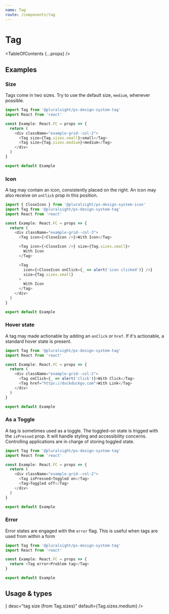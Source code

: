 ```yaml
---
name: Tag
route: /components/tag
---
```



# Tag

<TableOfContents {...props} />

## Examples

### Size

Tags come in two sizes. Try to use the default size, `medium`, whenever possible.

```typescript
import Tag from '@pluralsight/ps-design-system-tag'
import React from 'react'

const Example: React.FC = props => {
  return (
    <div className="example-grid--col-2">
      <Tag size={Tag.sizes.small}>small</Tag>
      <Tag size={Tag.sizes.medium}>medium</Tag>
    </div>
  )
}

export default Example
```

### Icon

A tag may contain an icon, consistently placed on the right. An icon may also
receive on `onClick` prop in this position.

```typescript
import { CloseIcon } from '@pluralsight/ps-design-system-icon'
import Tag from '@pluralsight/ps-design-system-tag'
import React from 'react'

const Example: React.FC = props => {
  return (
    <div className="example-grid--col-3">
      <Tag icon={<CloseIcon />}>With Icon</Tag>

      <Tag icon={<CloseIcon />} size={Tag.sizes.small}>
        With Icon
      </Tag>

      <Tag
        icon={<CloseIcon onClick={_ => alert('icon clicked')} />}
        size={Tag.sizes.small}
      >
        With Icon
      </Tag>
    </div>
  )
}

export default Example
```

### Hover state

A tag may made actionable by adding an `onClick` or `href`. If it's actionable,
a standard hover state is present.

```typescript
import Tag from '@pluralsight/ps-design-system-tag'
import React from 'react'

const Example: React.FC = props => {
  return (
    <div className="example-grid--col-2">
      <Tag onClick={_ => alert('click')}>With Click</Tag>
      <Tag href="https://duckduckgo.com">With Link</Tag>
    </div>
  )
}

export default Example
```

### As a Toggle

A tag is sometimes used as a toggle. The toggled-on state is trigged with the
`isPressed` prop. It will handle styling and accessibility concerns. Controlling
applications are in charge of storing toggled state.

```typescript
import Tag from '@pluralsight/ps-design-system-tag'
import React from 'react'

const Example: React.FC = props => {
  return (
    <div className="example-grid--col-2">
      <Tag isPressed>Toggled on</Tag>
      <Tag>Toggled off</Tag>
    </div>
  )
}

export default Example
```

### Error

Error states are engaged with the `error` flag. This is useful when tags are
used from within a form

```typescript
import Tag from '@pluralsight/ps-design-system-tag'
import React from 'react'

const Example: React.FC = props => {
  return <Tag error>Problem tag</Tag>
}

export default Example
```

## Usage & types

<Usage
  install="npm install @pluralsight/ps-design-system-tag"
  import="import Tag from '@pluralsight/ps-design-system-tag'"
  packageName="tag"
  version={props.version}
/>

<TypesTable>
  <TypesProp
    name="error"
    type="boolean"
    desc="error state flag"
    default="false"
  />
  <TypesProp name="icon" type="*Icon" desc="Icon component, right-aligned" />
  <TypesProp
    name="isPressed"
    type="boolean"
    desc="for accessibility of tags used as toggles"
    default="false"
  />
  <TypesProp
    name="size"
    type={<TypesEnum enum={Tag.sizes} />}
    desc="tag size (from Tag.sizes)"
    default={Tag.sizes.medium}
  />
</TypesTable>
